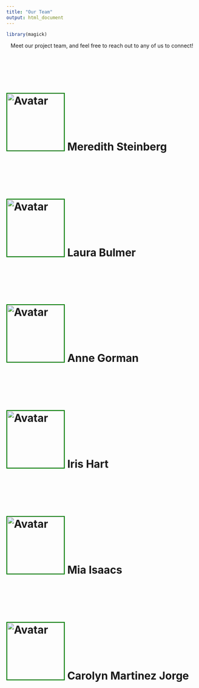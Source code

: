 ```yaml
---
title: "Our Team"
output: html_document
---
```


```r
library(magick)
```

<div style="text-align: center;">
Meet our project team, and feel free to reach out to any of us to connect!
</div>

<div style="display: grid; justify-items: start;">
<br></br>

# <img src="images/placeholder_headshot.jpg" alt="Avatar" width="150" height="150" style="border:2px solid green"> Meredith Steinberg

<br></br>

# <img src="images/placeholder_headshot.jpg" alt="Avatar" width="150" height="150" style="border:2px solid green"> Laura Bulmer

<br></br>

# <img src="images/placeholder_headshot.jpg" alt="Avatar" width="150" height="150" style="border:2px solid green"> Anne Gorman

<br></br>

# <img src="images/placeholder_headshot.jpg" alt="Avatar" width="150" height="150" style="border:2px solid green"> Iris Hart

<br></br>

# <img src="images/placeholder_headshot.jpg" alt="Avatar" width="150" height="150" style="border:2px solid green"> Mia Isaacs

<br></br>

# <img src="images/placeholder_headshot.jpg" alt="Avatar" width="150" height="150" style="border:2px solid green"> Carolyn Martinez Jorge

</div>